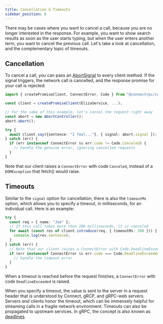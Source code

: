 ```yaml
---
title: Cancellation & Timeouts
sidebar_position: 6
---
```


There may be cases where you want to cancel a call, because you are no longer
interested in the response. For example, you want to show search results as soon
as the user starts typing, but when the user enters another term, you want to
cancel the previous call. Let's take a look at cancellation, and the complementary
topic of timeouts.


## Cancellation

To cancel a call, you can pass an [AbortSignal](https://developer.mozilla.org/en-US/docs/Web/API/AbortSignal) to every client method.
If the signal triggers, the network call is cancelled, and the response promise
for your call is rejected:

```ts
import { createPromiseClient, ConnectError, Code } from "@connectrpc/connect";

const client = createPromiseClient(ElizaService, ...);

// For the sake of this example, let's cancel the request right away
const abort = new AbortController();
abort.abort();

try {
  await client.say({sentence: "I feel..."}, { signal: abort.signal });
} catch (err) {
  if (err instanceof ConnectError && err.code != Code.Canceled) {
    // handle the genuine error, ignoring cancelled requests
  }
}
```

Note that our client raises a `ConnectError` with code `Canceled`, instead of a
`DOMException` that fetch() would raise.


## Timeouts

Similar to the `signal` option for cancellation, there is also the `timeoutMs`
option, which allows you to specify a timeout, in milliseconds, for an individual
call. Here is an example:

```ts
try {
  const req = { name: "Joe" };
  // If this call takes more than 200 milliseconds, it is canceled
  for await (const res of client.introduce(req, { timeoutMs: 200 })) {
    console.log(res.sentence);
  }
} catch (err) {
  // Note that our client raises a ConnectError with Code.DeadlineExceeded
  if (err instanceof ConnectError && err.code === Code.DeadlineExceeded) {
    // handle the timeout error
  }
}
```

When a timeout is reached before the request finishes, a `ConnectError` with
code `DeadlineExceeded` is raised.

When you specify a timeout, the value is sent to the server in a request header
that is understood by Connect, gRCP, and gRPC-web servers. Servers _and_ clients
honor the timeout, which can be immensely helpful for streaming calls in a fragile
network environment. Timeouts can also be propagated to upstream services.
In gRPC, the concept is also known as [deadlines](https://grpc.io/docs/guides/deadlines/).
